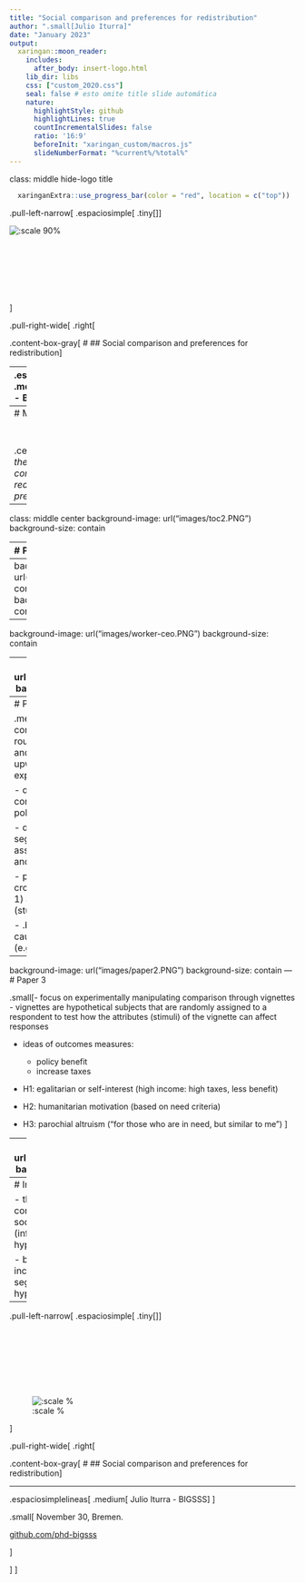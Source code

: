 ```yaml
---
title: "Social comparison and preferences for redistribution"
author: ".small[Julio Iturra]"
date: "January 2023"
output:
  xaringan::moon_reader:
    includes:
      after_body: insert-logo.html
    lib_dir: libs
    css: ["custom_2020.css"]
    seal: false # esto omite title slide automática
    nature:
      highlightStyle: github
      highlightLines: true
      countIncrementalSlides: false
      ratio: '16:9'
      beforeInit: "xaringan_custom/macros.js"
      slideNumberFormat: "%current%/%total%"
---
```

class: middle hide-logo title

```r
  xaringanExtra::use_progress_bar(color = "red", location = c("top"))
```

.pull-left-narrow[
.espaciosimple[
.tiny[]
]

![:scale 90%](images/bigsss-logo.jpeg)
<br><br><br><br><br><br><br><br>
]

.pull-right-wide[
.right[

.content-box-gray[
# 
## Social comparison and preferences for redistribution
]

----
.espaciosimplelineas[
.medium[
Julio Iturra - BIGSSS
] 
]

.small[
January 18 , Bremen.

[github.com/phd-bigsss](https://github.com/phd-bigsss)
  ]

]
]
---
# Main question

<br>
<br>
.center[
.large[*What is the role of social comparison on redistributive preferences?*
]
]
---

class: middle center
background-image: url("images/toc2.PNG")
background-size: contain

---
# Paper 1

.medium[
- social comparison: focus on .bold[income distance] (own income vs perceived income) from high and low-status groups 
  
  - to what extent does distance influence subjective status? (study 1) 
  
  - does subjective social status influence preference for redistribution? (study 2)
  - does country-level income inequality mitigate the link between SSS and redistributive preferences?
]
---
background-image: url("images/indirect-comp.PNG")
background-size: contain

---
background-image: url("images/worker-ceo.PNG")
background-size: contain

---
background-image: url("images/paper1.PNG")
background-size: contain

---
# Paper 2

.medium[
- social comparison: focus on routinary contact with high and low-status groups as upward-downward experiences of comparison

  - do experiences of social comparison influence policy preferences?
  
  - does economic segregation mitigate the association of comparison and policy preferences?

- possible to replicate with cross-country data (study 1) and longitudinal data (study 2). 

- .bold[idea:] estimate the causal effect of contact (e.g. matching)]

---
background-image: url("images/paper2.PNG")
background-size: contain
---
# Paper 3

.small[- focus on experimentally manipulating comparison through vignettes
- vignettes are hypothetical subjects that are randomly assigned to a respondent to test how the attributes (stimuli) of the vignette can affect responses

- ideas of outcomes measures:
	- policy benefit 
	- increase taxes


- H1: egalitarian or self-interest (high income: high taxes, less benefit)

- H2: humanitarian motivation (based on need criteria)

- H3: parochial altruism ("for those who are in need, but similar to me")
]
 
---
background-image: url("images/paper3.PNG")
background-size: contain

---
# In progress

- the role of social network composition as a source of social comparison (inferential space hypothesis)

- better argument for local income inequality and segregation (contact hypothesis)

---
.pull-left-narrow[
.espaciosimple[
.tiny[]
]
<br><br><br><br><br><br><br><br>

![:scale %](images/bigsss-logo.jpeg)

<!-- ![:scale 50%](images/bigsss-logo.jpeg) -->
<!-- <br> -->

]

.pull-right-wide[
.right[

.content-box-gray[
# 
## Social comparison and preferences for redistribution
]

----

.espaciosimplelineas[
.medium[
Julio Iturra - BIGSSS
] 
]

.small[
November 30, Bremen.

[github.com/phd-bigsss](https://github.com/phd-bigsss)
  
  ]

]
]


